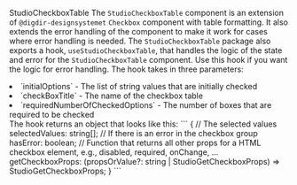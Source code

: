 
<Meta of={StudioCheckboxTableStories} />

<StudioHeading level={1}>StudioCheckboxTable</StudioHeading>
<StudioParagraph>
  The `StudioCheckboxTable` component is an extension of `@digdir-designsystemet` `Checkbox`
  component with table formatting. It also extends the error handling of the component to make it
  work for cases where error handling is needed.
</StudioParagraph>
<StudioParagraph>
  The `StudioCheckboxTable` package also exports a hook, `useStudioCheckboxTable`, that handles
  the logic of the state and error for the `StudioCheckboxTable` component. Use this hook if you
  want the logic for error handling. The hook takes in three parameters:
  <li>`initialOptions` - The list of string values that are initially checked</li>
  <li>`checkBoxTitle` - The name of the checkbox table</li>
  <li>`requiredNumberOfCheckedOptions` - The number of boxes that are required to be checked</li>
</StudioParagraph>
<StudioParagraph>
  The hook returns an object that looks like this:
  ```
  {
    // The selected values
    selectedValues: string[];
    // If there is an error in the checkbox group
    hasError: boolean;
    // Function that returns all other props for a HTML checkbox element, e.g., disabled, required, onChange, ...
    getCheckboxProps: (propsOrValue?: string | StudioGetCheckboxProps) => StudioGetCheckboxProps;
  }
```
</StudioParagraph>

<Canvas of={StudioCheckboxTableStories.Preview} />
